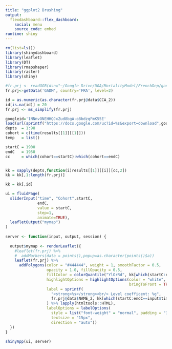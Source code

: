 ```yaml
---
title: "ggplot2 Brushing"
output: 
  flexdashboard::flex_dashboard:
    social: menu
    source_code: embed
runtime: shiny
---
```



```r
rm(list=ls())
library(shinydashboard)
library(leaflet)
library(DT)
library(rmapshaper)
library(raster)
library(shiny)

#fr.prj <- readOGR(dsn="~/Google Drive/UGA/MortalityModel/FrenchDep/gadm34_FRA_shp",  layer="gadm34_FRA_2")
fr.prj<-getData('GADM', country='FRA', level=2)

id = as.numeric(as.character(fr.prj@data$CCA_2))
id[is.na(id)] = 20
fr.prj <- ms_simplify(fr.prj)

googleid='1NNnvONEHHQJxZud8bgA-o8bdzqFmK55E'
load(url(sprintf("https://docs.google.com/uc?id=%s&export=download",googleid)))
depts  = 1:98
cohort = c(time(results[[1]][[1]]))
temp   = list()

startC = 1900
endC   = 1950
cc     = which(cohort==startC):which(cohort==endC)


kk = sapply(depts,function(i)results[[1]][[i]][cc,2])
kk = kk[,1:length(fr.prj)]

kk = kk[,id]

ui = fluidPage(
  sliderInput("time", "Cohort",startC, 
              endC,
              value = startC,
              step=1,
              animate=TRUE),
  leafletOutput("mymap")
)
  
server <- function(input, output, session) {
  
  output$mymap <- renderLeaflet({
    #leaflet(fr.prj) %>%
    #  addMarkers(data = points(),popup=as.character(points()$a))
    leaflet(fr.prj) %>%
      addPolygons(color = "#444444", weight = 1, smoothFactor = 0.5,
                  opacity = 1.0, fillOpacity = 0.5,
                  fillColor = colorQuantile("YlOrRd", kk[which(startC:endC==input$time),])(kk[which(startC:endC==input$time),]),#kk[input$time,],
                  highlightOptions = highlightOptions(color = "white", weight = 2,
                                                      bringToFront = TRUE),
                  label = sprintf(
                    "<strong>%s</strong><br/> Level coefficent: %g",
                    fr.prj@data$NAME_2, kk[which(startC:endC==input$time),]
                  ) %>% lapply(htmltools::HTML),
                  labelOptions = labelOptions(
                    style = list("font-weight" = "normal", padding = "3px 8px"),
                    textsize = "15px",
                    direction = "auto"))
  })
}
    
shinyApp(ui, server)

```

